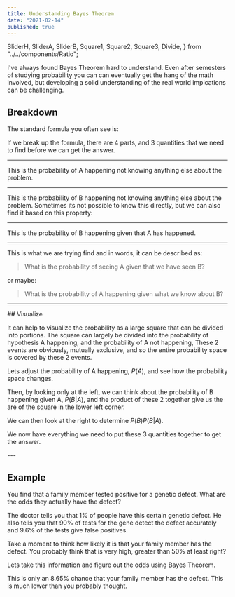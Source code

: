 ```yaml
---
title: Understanding Bayes Theorem
date: "2021-02-14"
published: true
---
```


  SliderH,
  SliderA,
  SliderB,
  Square1,
  Square2,
  Square3,
  Divide,
} from "../../components/Ratio";

I've always found Bayes Theorem hard to understand. Even after semesters of studying probability you can can eventually get the hang of the math involved, but developing a solid understanding of the real world implcations can be challenging.

## Breakdown

The standard formula you often see is:


If we break up the formula, there are 4 parts, and 3 quantities that we need to find before we can get the answer.

---


This is the probability of A happening not knowing anything else about the problem.

---

This is the probability of B happening not knowing anything else about the problem. Sometimes its not possible to know this directly, but we can also find it based on this property:


---


This is the probability of B happening given that A has happened.

---


This is what we are trying find and in words, it can be described as:

> What is the probability of seeing A given that we have seen B?

or maybe:

> What is the probability of A happening given what we know about B?

---

<div>
## Visualize

It can help to visualize the probability as a large square that can be divided into portions. The square can largely be divided into the probability of hypothesis A happening, and the probability of A not happening,  These 2 events are obviously, mutually exclusive, and so the entire probability space is covered by these 2 events.

<div class="sticky top-0 py-3 bg-white z-50 backdrop-blur backdrop-filter bg-opacity-75">
  <Square1 client:load />
</div>

Lets adjust the probability of A happening, $P(A)$, and see how the probability space changes.

<SliderH client:load />

Then, by looking only at the left, we can think about the probability of B happening given A, $P(B|A)$, and the product of these 2 together give us the are of the square in the lower left corner.

<SliderA client:load />

<Square2 client:load />

We can then look at the right to determine $P(B)P(B|A)$.

<SliderB client:load />

<Square3 client:load />

We now have everything we need to put these 3 quantities together to get the answer.

<Divide client:load />
</div>
---

## Example

You find that a family member tested positive for a genetic defect. What are the odds they actually have the defect?

The doctor tells you that 1% of people have this certain genetic defect. He also tells you that 90% of tests for the gene detect the defect accurately and 9.6% of the tests give false positives.

Take a moment to think how likely it is that your family member has the defect. You probably think that is very high, greater than 50% at least right?

Lets take this information and figure out the odds using Bayes Theorem.

This is only an 8.65% chance that your family member has the defect. This is much lower than you probably thought.
